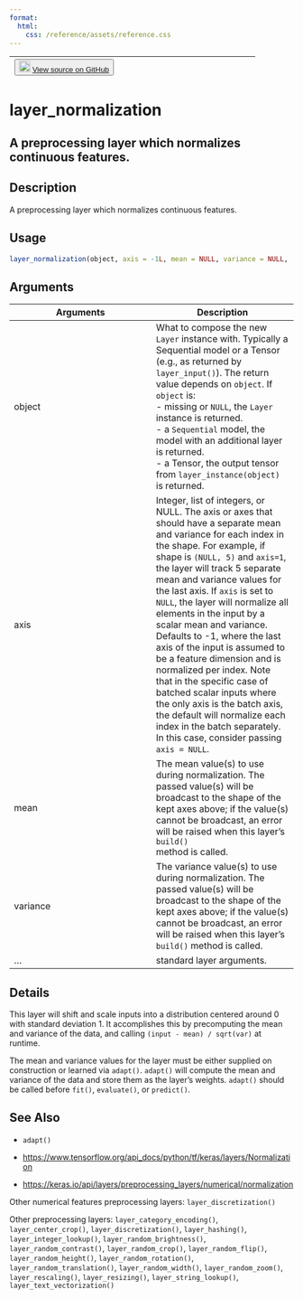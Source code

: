 ```yaml
---
format:
  html:
    css: /reference/assets/reference.css
---
```


| <button class="button"> ![](/reference/assets/GitHub-Mark-32px.png){width="20"} [View source on GitHub](https://github.com/rstudio/keras//blob/main/R/layers-preprocessing.R#L1106) </button> |
|:------------------------------:|:--------------------------------------:|

# layer_normalization

## A preprocessing layer which normalizes continuous features.

## Description
A preprocessing layer which normalizes continuous features. 


## Usage
```r
layer_normalization(object, axis = -1L, mean = NULL, variance = NULL, ...) 
```

## Arguments
|Arguments|Description|
|---|---|
| object | What to compose the new `Layer` instance with. Typically a Sequential model or a Tensor (e.g., as returned by `layer_input()`). The return value depends on `object`. If `object` is: <br>- missing or `NULL`, the `Layer` instance is returned. <br>- a `Sequential` model, the model with an additional layer is returned. <br>- a Tensor, the output tensor from `layer_instance(object)` is returned.  |
| axis | Integer, list of integers, or NULL. The axis or axes that should have a separate mean and variance for each index in the shape. For example, if shape is `(NULL, 5)` and `axis=1`, the layer will track 5 separate mean and variance values for the last axis. If `axis` is set to `NULL`, the layer will normalize all elements in the input by a scalar mean and variance. Defaults to -1, where the last axis of the input is assumed to be a feature dimension and is normalized per index. Note that in the specific case of batched scalar inputs where the only axis is the batch axis, the default will normalize each index in the batch separately. In this case, consider passing `axis = NULL`. |
| mean | The mean value(s) to use during normalization. The passed value(s) will be broadcast to the shape of the kept axes above; if the value(s) cannot be broadcast, an error will be raised when this layer's `build()`<br>method is called. |
| variance | The variance value(s) to use during normalization. The passed value(s) will be broadcast to the shape of the kept axes above; if the value(s) cannot be broadcast, an error will be raised when this layer's `build()` method is called. |
| ... | standard layer arguments. |

## Details

This layer will shift and scale inputs into a distribution centered around 0 with standard deviation 1. It accomplishes this by precomputing the mean and variance of the data, and calling `(input - mean) / sqrt(var)` at runtime. 

The mean and variance values for the layer must be either supplied on construction or learned via `adapt()`. `adapt()` will compute the mean and variance of the data and store them as the layer's weights. `adapt()` should be called before `fit()`, `evaluate()`, or `predict()`. 





## See Also

- `adapt()`

- [https://www.tensorflow.org/api_docs/python/tf/keras/layers/Normalization](https://www.tensorflow.org/api_docs/python/tf/keras/layers/Normalization)

- [https://keras.io/api/layers/preprocessing_layers/numerical/normalization](https://keras.io/api/layers/preprocessing_layers/numerical/normalization)

Other numerical features preprocessing layers:  `layer_discretization()`

Other preprocessing layers:  `layer_category_encoding()`, `layer_center_crop()`, `layer_discretization()`, `layer_hashing()`, `layer_integer_lookup()`, `layer_random_brightness()`, `layer_random_contrast()`, `layer_random_crop()`, `layer_random_flip()`, `layer_random_height()`, `layer_random_rotation()`, `layer_random_translation()`, `layer_random_width()`, `layer_random_zoom()`, `layer_rescaling()`, `layer_resizing()`, `layer_string_lookup()`, `layer_text_vectorization()`

